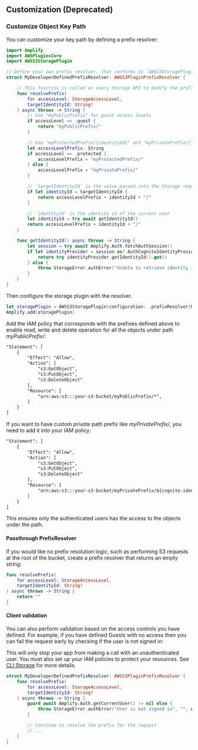 ## Customization (Deprecated)

### Customize Object Key Path

You can customize your key path by defining a prefix resolver:

```swift
import Amplify
import AWSPluginsCore
import AWSS3StoragePlugin

// Define your own prefix resolver, that conforms to `AWSS3StoragePluginPrefixResolver`
struct MyDeveloperDefinedPrefixResolver: AWSS3PluginPrefixResolver {

    // This function is called on every Storage API to modify the prefix of the request.
    func resolvePrefix(
        for accessLevel: StorageAccessLevel,
        targetIdentityId: String?
    ) async throws -> String {
        // Use "myPublicPrefix" for guest access levels
        if accessLevel == .guest {
            return "myPublicPrefix/"
        }

        // Use "myProtectedPrefix/{identityId}" and "myPrivatePrefix/{identityId}" respectively
        let accessLevelPrefix: String
        if accessLevel == .protected {
            accessLevelPrefix = "myProtectedPrefix/"
        } else {
            accessLevelPrefix = "myPrivatePrefix/"
        }

        // `targetIdentityId` is the value passed into the Storage request object
        if let identityId = targetIdentityId {
            return accessLevelPrefix + identityId + "/"
        }

        // `identityId` is the identity id of the current user
        let identityId = try await getIdentityId()
        return accessLevelPrefix + identityId + "/"
    }

    func getIdentityId() async throws -> String {
        let session = try await Amplify.Auth.fetchAuthSession()
        if let identityProvider = session as? AuthCognitoIdentityProvider {
            return try identityProvider.getIdentityId().get()
        } else {
            throw StorageError.authError("Unable to retrieve identity id", "", nil)
        }
    }
}
```

Then configure the storage plugin with the resolver.

```swift
let storagePlugin = AWSS3StoragePlugin(configuration: .prefixResolver(MyDeveloperDefinedPrefixResolver()))
Amplify.add(storagePlugin)
```

Add the IAM policy that corresponds with the prefixes defined above to enable read, write and delete operation for all the objects under path *myPublicPrefix/*:

```xml
"Statement": [
    {
        "Effect": "Allow",
        "Action": [
            "s3:GetObject",
            "s3:PutObject",
            "s3:DeleteObject"
        ],
        "Resource": [
            "arn:aws:s3:::your-s3-bucket/myPublicPrefix/*",
        ]
    }
]
```

If you want to have custom *private* path prefix like *myPrivatePrefix/*, you need to add it into your IAM policy:
```xml
"Statement": [
    {
        "Effect": "Allow",
        "Action": [
            "s3:GetObject",
            "s3:PutObject",
            "s3:DeleteObject"
        ],
        "Resource": [
            "arn:aws:s3:::your-s3-bucket/myPrivatePrefix/${cognito-identity.amazonaws.com:sub}/*"
        ]
    }
]
```
This ensures only the authenticated users has the access to the objects under the path.

#### Passthrough PrefixResolver

If you would like no prefix resolution logic, such as performing S3 requests at the root of the bucket, create a prefix resolver that returns an empty string:

```swift
func resolvePrefix(
    for accessLevel: StorageAccessLevel,
    targetIdentityId: String?
) async throws -> String {
    return ""
}
```

#### Client validation

You can also perform validation based on the access controls you have defined. For example, if you have defined Guests with no access then you can fail the request early by checking if the user is not signed in:

<Callout>

This will only stop your app from making a call with an unauthenticated user. You must also set up your IAM policies to protect your resources. See [CLI Storage](/gen1/[platform]/build-a-backend/storage/import/) for more details.

</Callout>

```swift
struct MyDeveloperDefinedPrefixResolver: AWSS3PluginPrefixResolver {
    func resolvePrefix(
        for accessLevel: StorageAccessLevel,
        targetIdentityId: String?
    ) async throws -> String {
        guard await Amplify.Auth.getCurrentUser() != nil else {
            throw StorageError.authError("User is not signed in", "", nil)
        }

        // Continue to resolve the prefix for the request
        // ...
    }
}
```
